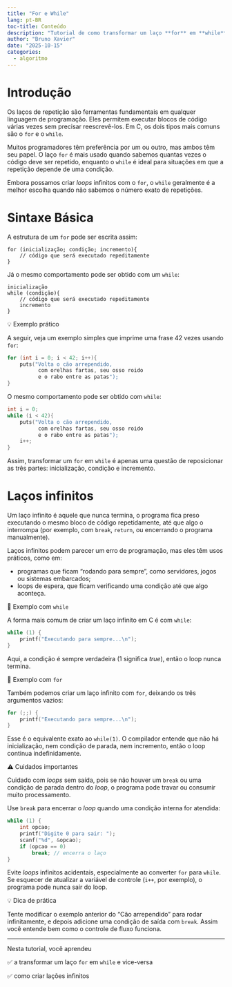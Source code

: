 ```yaml
---
title: "For e While"
lang: pt-BR
toc-title: Conteúdo
description: "Tutorial de como transformar um laço **for** em **while**"
author: "Bruno Xavier"
date: "2025-10-15"
categories:
  - algoritmo
---
```


# Introdução

Os laços de repetição são ferramentas fundamentais em qualquer linguagem de programação. Eles permitem executar blocos de código várias vezes sem precisar reescrevê-los. Em C, os dois tipos mais comuns são o `for` e o `while`.

Muitos programadores têm preferência por um ou outro, mas ambos têm seu papel.
O laço `for` é mais usado quando sabemos quantas vezes o código deve ser repetido, enquanto o `while` é ideal para situações em que a repetição depende de uma condição.

Embora possamos criar _loops_ infinitos com o `for`, o `while` geralmente é a melhor escolha quando não sabemos o número exato de repetições.

# Sintaxe Básica

A estrutura de um `for` pode ser escrita assim:

```pseudocode
for (inicialização; condição; incremento){
    // código que será executado repeditamente
}
```

Já o mesmo comportamento pode ser obtido com um `while`:

```pseudocode
inicialização
while (condição){
    // código que será executado repeditamente
    incremento
}
```

💡 Exemplo prático

A seguir, veja um exemplo simples que imprime uma frase 42 vezes usando `for`:


```c
for (int i = 0; i < 42; i++){
    puts("Volta o cão arrependido, 
          com orelhas fartas, seu osso roido 
          e o rabo entre as patas");
}
```

O mesmo comportamento pode ser obtido com `while`:

```c
int i = 0;
while (i < 42){
    puts("Volta o cão arrependido, 
          com orelhas fartas, seu osso roido 
          e o rabo entre as patas");
    i++;      
}
```

Assim, transformar um `for` em `while` é apenas uma questão de reposicionar as três partes: inicialização, condição e incremento.

# Laços infinitos

Um laço infinito é aquele que nunca termina, o programa fica preso executando o mesmo bloco de código repetidamente, até que algo o interrompa (por exemplo, com `break`, `return`, ou encerrando o programa manualmente).

Laços infinitos podem parecer um erro de programação, mas eles têm usos práticos, como em:

- programas que ficam "rodando para sempre”, como servidores, jogos ou sistemas embarcados;
- loops de espera, que ficam verificando uma condição até que algo aconteça.

🔁 Exemplo com `while`

A forma mais comum de criar um laço infinito em C é com `while`:

```c
while (1) {
    printf("Executando para sempre...\n");
}
```

Aqui, a condição é sempre verdadeira (1 significa _true_), então o loop nunca termina.

🔁 Exemplo com `for`

Também podemos criar um laço infinito com `for`, deixando os três argumentos vazios:

```c
for (;;) {
    printf("Executando para sempre...\n");
}
```

Esse é o equivalente exato ao `while(1)`. O compilador entende que não há inicialização, nem condição de parada, nem incremento, então o loop continua indefinidamente.

⚠️ Cuidados importantes

Cuidado com _loops_ sem saída, pois se não houver um `break` ou uma condição de parada dentro do _loop_, o programa pode travar ou consumir muito processamento.

Use `break` para encerrar o _loop_ quando uma condição interna for atendida:

```c
while (1) {
    int opcao;
    printf("Digite 0 para sair: ");
    scanf("%d", &opcao);
    if (opcao == 0)
        break; // encerra o laço
}
```

Evite _loops_ infinitos acidentais, especialmente ao converter `for` para `while`.
Se esquecer de atualizar a variável de controle (`i++`, por exemplo), o programa pode nunca sair do loop.

💡 Dica de prática

Tente modificar o exemplo anterior do “Cão arrependido” para rodar infinitamente, e depois adicione uma condição de saída com `break`. Assim você entende bem como o controle de fluxo funciona.

---

Nesta tutorial, você aprendeu

✅ a transformar um laço `for` em `while` e vice-versa

✅ como criar lações infinitos
